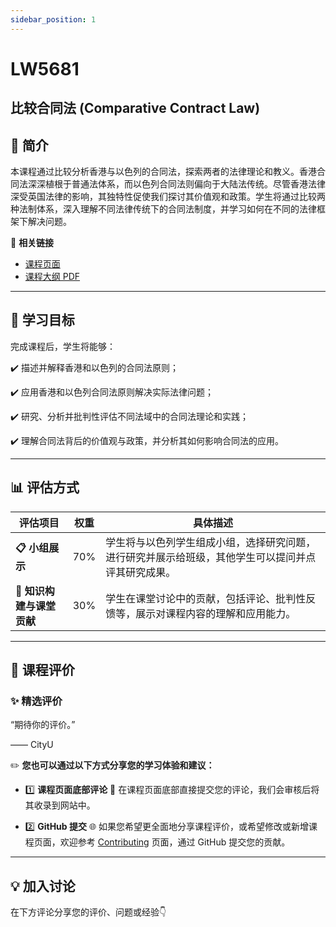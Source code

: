 ```yaml
---
sidebar_position: 1
---
```


# LW5681
## 比较合同法 (Comparative Contract Law)

## **📘 简介**
本课程通过比较分析香港与以色列的合同法，探索两者的法律理论和教义。香港合同法深深植根于普通法体系，而以色列合同法则偏向于大陆法传统。尽管香港法律深受英国法律的影响，其独特性促使我们探讨其价值观和政策。学生将通过比较两种法制体系，深入理解不同法律传统下的合同法制度，并学习如何在不同的法律框架下解决问题。

🔗 **相关链接**
- [课程页面](https://www.cityu.edu.hk/catalogue/pg/202425/course/LW5681.htm)
- [课程大纲 PDF](https://www.cityu.edu.hk/catalogue/pg/202425/course/LW5681.pdf)

---

## **🎯 学习目标**

完成课程后，学生将能够：

✔️ 描述并解释香港和以色列的合同法原则；

✔️ 应用香港和以色列合同法原则解决实际法律问题；

✔️ 研究、分析并批判性评估不同法域中的合同法理论和实践；

✔️ 理解合同法背后的价值观与政策，并分析其如何影响合同法的应用。

---

## **📊 评估方式**

| **评估项目**         | **权重** | **具体描述**                                                                                       |
|---------------------|---------|---------------------------------------------------------------------------------------------------|
| **📋 小组展示**       | 70%     | 学生将与以色列学生组成小组，选择研究问题，进行研究并展示给班级，其他学生可以提问并点评其研究成果。         |
| **💬 知识构建与课堂贡献** | 30%     | 学生在课堂讨论中的贡献，包括评论、批判性反馈等，展示对课程内容的理解和应用能力。                           |

---

## **💬 课程评价**

### ✨ **精选评价**
<div className={commentStyles.commentBox}>
    <p className={commentStyles.commentText}>
        “期待你的评价。”
    </p>
    <p className={commentStyles.commentAuthor}>—— CityU</p>
</div>

✏️ **您也可以通过以下方式分享您的学习体验和建议：**

- 1️⃣ **课程页面底部评论**
💬 在课程页面底部直接提交您的评论，我们会审核后将其收录到网站中。

- 2️⃣ **GitHub 提交**
🌐 如果您希望更全面地分享课程评价，或希望修改或新增课程页面，欢迎参考 [Contributing](https://penjc.github.io/CityU/contributing) 页面，通过 GitHub 提交您的贡献。

---

## **💡 加入讨论**

在下方评论分享您的评价、问题或经验👇
<Utterances />
